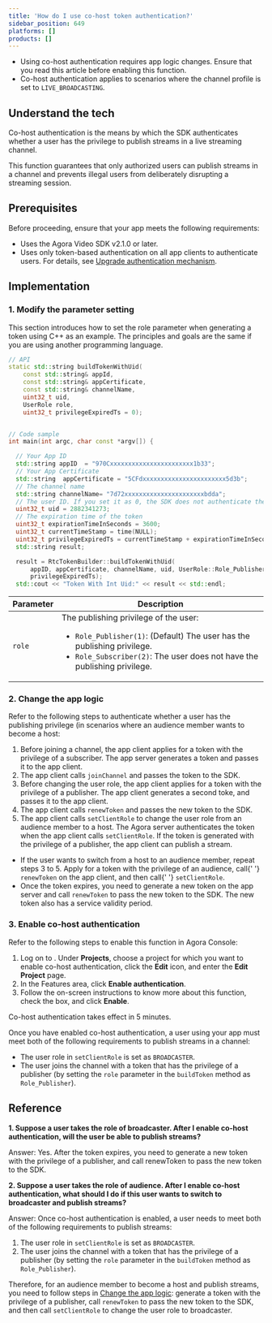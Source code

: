 ```yaml
---
title: 'How do I use co-host token authentication?'
sidebar_position: 649
platforms: []
products: []
---
```


<div class="alert warning">
  <ul>
    <li>
      Using co-host authentication requires app logic changes. Ensure that you
      read this article before enabling this function.
    </li>
    <li>
      Co-host authentication applies to scenarios where the channel profile is
      set to <code>LIVE_BROADCASTING</code>.
    </li>
  </ul>
</div>

## Understand the tech

Co-host authentication is the means by which the SDK authenticates whether a user has the privilege to publish streams in a live streaming channel.

This function guarantees that only authorized users can publish streams in a channel and prevents illegal users from deliberately disrupting a streaming session.

## Prerequisites

Before proceeding, ensure that your app meets the following requirements:

- Uses the Agora Video SDK v2.1.0 or later.
- Uses only token-based authentication on all app clients to authenticate users. For details, see [Upgrade authentication mechanism](/en/video-calling/develop/authentication-workflow).

## Implementation

### 1. Modify the parameter setting

This section introduces how to set the role parameter when generating a token using C++ as an example. The principles and goals are the same if you are using another programming language.

```cpp
// API
static std::string buildTokenWithUid(
    const std::string& appId,
    const std::string& appCertificate,
    const std::string& channelName,
    uint32_t uid,
    UserRole role,
    uint32_t privilegeExpiredTs = 0);


// Code sample
int main(int argc, char const *argv[]) {

  // Your App ID
  std::string appID  = "970Cxxxxxxxxxxxxxxxxxxxxxxx1b33";
  // Your App Certificate
  std::string  appCertificate = "5CFdxxxxxxxxxxxxxxxxxxxxxxx5d3b";
  // The channel name
  std::string channelName= "7d72xxxxxxxxxxxxxxxxxxxxxxbdda";
  // The user ID. If you set it as 0, the SDK does not authenticate the user
  uint32_t uid = 2882341273;
  // The expiration time of the token
  uint32_t expirationTimeInSeconds = 3600;
  uint32_t currentTimeStamp = time(NULL);
  uint32_t privilegeExpiredTs = currentTimeStamp + expirationTimeInSeconds;
  std::string result;

  result = RtcTokenBuilder::buildTokenWithUid(
      appID, appCertificate, channelName, uid, UserRole::Role_Publisher,
      privilegeExpiredTs);
  std::cout << "Token With Int Uid:" << result << std::endl;
```

| Parameter | Description                                                                                                                                                                                                  |
| --------- | ------------------------------------------------------------------------------------------------------------------------------------------------------------------------------------------------------------ |
| `role`    | The publishing privilege of the user: <ul><li>`Role_Publisher(1)`: (Default) The user has the publishing privilege.</li><li>`Role_Subscriber(2)`: The user does not have the publishing privilege.</li></ul> |

<a name="app_logic"></a>

### 2. Change the app logic

Refer to the following steps to authenticate whether a user has the publishing privilege (in scenarios where an audience member wants to become a host:

1. Before joining a channel, the app client applies for a token with the privilege of a subscriber. The app server generates a token and passes it to the app client.
2. The app client calls `joinChannel` and passes the token to the SDK.
3. Before changing the user role, the app client applies for a token with the privilege of a publisher. The app client generates a second toke, and passes it to the app client.
4. The app client calls `renewToken` and passes the new token to the SDK.
5. The app client calls `setClientRole` to change the user role from an audience member to a host. The Agora server authenticates the token when the app client calls `setClientRole`. If the token is generated with the privilege of a publisher, the app client can publish a stream.

<div class="alert note">
  <ul>
    <li>
      If the user wants to switch from a host to an audience member, repeat
      steps 3 to 5. Apply for a token with the privilege of an audience, call{' '}
      <code>renewToken</code> on the app client, and then call{' '}
      <code>setClientRole</code>.
    </li>
    <li>
      Once the token expires, you need to generate a new token on the app server
      and call <code>renewToken</code> to pass the new token to the SDK. The new
      token also has a service validity period.
    </li>
  </ul>
</div>

### 3. Enable co-host authentication

Refer to the following steps to enable this function in Agora Console:

1. Log on to <Link to="{{Global.AGORA_CONSOLE_URL}}"><Vg k="CONSOLE" /></Link>. Under **Projects**, choose a project for which you want to enable co-host authentication, click the **Edit** icon, and enter the **Edit Project** page.
2. In the Features area, click **Enable authentication**.
3. Follow the on-screen instructions to know more about this function, check the box, and click **Enable**.

Co-host authentication takes effect in 5 minutes.

Once you have enabled co-host authentication, a user using your app must meet both of the following requirements to publish streams in a channel:

- The user role in `setClientRole` is set as `BROADCASTER`.
- The user joins the channel with a token that has the privilege of a publisher (by setting the `role` parameter in the `buildToken` method as `Role_Publisher`).

## Reference

**1. Suppose a user takes the role of broadcaster. After I enable co-host authentication, will the user be able to publish streams?**

Answer: Yes. After the token expires, you need to generate a new token with the privilege of a publisher, and call renewToken to pass the new token to the SDK.

**2. Suppose a user takes the role of audience. After I enable co-host authentication, what should I do if this user wants to switch to broadcaster and publish streams?**

Answer: Once co-host authentication is enabled, a user needs to meet both of the following requirements to publish streams:

1. The user role in `setClientRole` is set as `BROADCASTER`.
2. The user joins the channel with a token that has the privilege of a publisher (by setting the `role` parameter in the `buildToken` method as `Role_Publisher`).

Therefore, for an audience member to become a host and publish streams, you need to follow steps in [Change the app logic](#app_logic): generate a token with the privilege of a publisher, call `renewToken` to pass the new token to the SDK, and then call `setClientRole` to change the user role to broadcaster.
